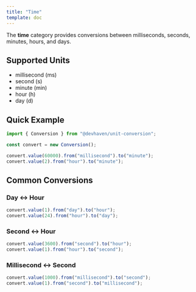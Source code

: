```yaml
---
title: "Time"
template: doc
---
```

The **time** category provides conversions between milliseconds, seconds, minutes, hours, and days.

## Supported Units

- millisecond (ms)
- second (s)
- minute (min)
- hour (h)
- day (d)

## Quick Example

```ts twoslash
import { Conversion } from "@devhaven/unit-conversion";

const convert = new Conversion();

convert.value(60000).from("millisecond").to("minute");      
convert.value(2).from("hour").to("minute");                 
```

## Common Conversions

### Day ↔ Hour

```ts
convert.value(1).from("day").to("hour");        
convert.value(24).from("hour").to("day");       
```

### Second ↔ Hour

```ts
convert.value(3600).from("second").to("hour");      
convert.value(1).from("hour").to("second");         
```

### Millisecond ↔ Second

```ts
convert.value(1000).from("millisecond").to("second");      
convert.value(1).from("second").to("millisecond");         
```